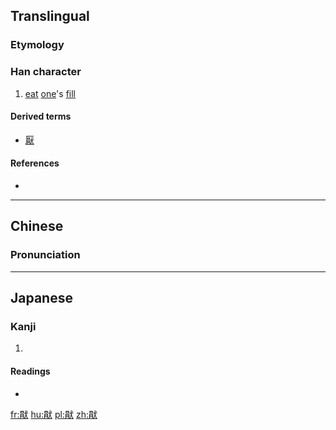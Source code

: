 ==Translingual==

===Etymology===
{{Han compound|甘|肰|c1=s|c2=s|ls=ic}}

===Han character===
{{Han char|rn=94|rad=犬|as=08|sn=12|four=63234|canj=ABIK|ids=⿰⿱日月犬}}

# [[eat]] [[one]]'s [[fill]]

====Derived terms====
* [[厭]]

====References====
* {{Han ref|kx=0713.100|dkj=20482|dj=1125.050|hdz=21351.050|uh=7312|ud=29458|bh=DA6D|bd=55917}}

----

==Chinese==
{{zh-forms}}

===Pronunciation===
{{zh-pron
|m=yān
|c=aat3,jim3,ngaat3
|mc=y
|oc=y
|ma=
|cat=n
}}

----

==Japanese==

===Kanji===
{{ja-kanji|grade=|rs=犬08}}

# {{defn|lang=ja|sort=犬08}}

====Readings====
* {{ja-readings|on=[[えん]] (en), [[おう]] (ō), [[よう]] (yō)|kun=[[あきる]] (akiru)}}

[[fr:猒]]
[[hu:猒]]
[[pl:猒]]
[[zh:猒]]